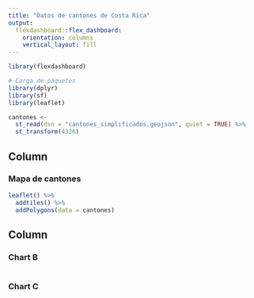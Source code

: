 ---
title: "Datos de cantones de Costa Rica"
output: 
  flexdashboard::flex_dashboard:
    orientation: columns
    vertical_layout: fill
---

```{r setup, include=FALSE}
library(flexdashboard)
```

```{r paquetes}
# Carga de paquetes
library(dplyr)
library(sf)
library(leaflet)
```

```{r lectura-datos}
cantones <- 
  st_read(dsn = "cantones_simplificados.geojson", quiet = TRUE) %>% 
  st_transform(4326)
```


Column {data-width=650}
-----------------------------------------------------------------------

### Mapa de cantones

```{r mapa}
leaflet() %>% 
  addtiles() %>% 
  addPolygons(data = cantones)
```

Column {data-width=350}
-----------------------------------------------------------------------

### Chart B

```{r}

```

### Chart C

```{r}

```

